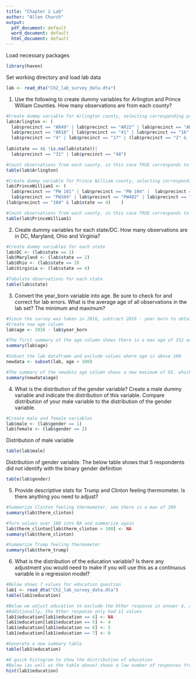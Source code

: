 ```yaml
---
title: "Chapter 2 Lab"
author: "Allen Church"
output:
  pdf_document: default
  word_document: default
  html_document: default
---
```

Load necessary packages
```r
library(haven)
```

Set working directory and load lab data
```r
lab <- read_dta("Ch2_lab_survey_data.dta")
```


1)	Use the following to create dummy variables for Arlington and Prince William Counties.  How many observations are from each county?

```r

#Create dummy variable for Arlington county, selecting corresponding precinct codes with OR operators
lab$Arlington <- (
  lab$precinct == "AR49" | lab$precinct == "AR22" | lab$precinct == "AR2" |
  lab$precinct == "AR18" | lab$precinct == "41" | lab$precinct == "16" |
  lab$precinct == "4" | lab$precinct == "17" | (lab$precinct == "2" &
    
lab$state == 4& !is.na(lab$state))|
  lab$precinct == "31" | lab$precinct == "48")

#Count observations from each county, in this case TRUE corresponds to Arlington
table(lab$Arlington)
```

```r
#Create dummy variable for Prince William county, selecting corresponding precinct codes with OR operators
lab$PrinceWilliam1 <- (
  lab$precinct == "PW 101" | lab$precinct == "PW 104" |  lab$precinct == "PW 401" | lab$precinct == "PW101" |
  lab$precinct == "PW104" | lab$precinct == "PW402" | lab$precinct == "PW406"  | lab$precinct == "401" | lab$precinct == "402" | 
(lab$precinct == "104" & lab$state == 4)	)

#Count observations from each county, in this case TRUE corresponds to Prince William
table(lab$PrinceWilliam1)
```

2)	Create dummy variables for each state/DC.  How many observations are in DC, Maryland, Ohio and Virginia?

```r
#Create dummy variables for each state
lab$DC <- (lab$state == 1)
lab$Maryland <- (lab$state == 2)
lab$Ohio <- (lab$state == 3)
lab$Virginia <- (lab$state == 4)

#Tabulate observations for each state
table(lab$state)
```

3)	Convert the year_born variable into age.  Be sure to check for and correct for lab errors.  What is the average age of all observations in the lab set?  The minimum and maximum?

```r
#Since the survey was taken in 2016, subtract 2016 - year born to obtain age
#Create new age column
lab$age <- 2016 - lab$year_born

#The first summary of the age column shows there is a max age of 152 and 482 NA rows
summary(lab$age)
```

```r
#Subset the lab dataframe and exclude values where age is above 100
newdata <- subset(lab, age < 100)

#The summary of the newdata age column shows a new maximum of 95, which is possible
summary(newdata$age)
```

4)	What is the distribution of the gender variable?  Create a male dummy variable and indicate the distribution of this variable. Compare distribution of your male variable to the distribution of the gender variable.

```r
#Create male and female variables
lab$male <- (lab$gender == 1)
lab$female <- (lab$gender == 2)
```

Distribution of male variable
```r
table(lab$male)
```

Distribution of gender variable. The below table shows that 5 respondents did not identify with the binary gender definition
```r
table(lab$gender)
```


5)	Provide descriptive stats for Trump and Clinton feeling thermometer.  Is there anything you need to adjust?

```r
#Summarize Clinton feeling thermometer, see there is a max of 200
summary(lab$therm_clinton)
```

```r
#Turn values over 100 into NA and summarize again
lab$therm_clinton[lab$therm_clinton > 100] <- NA
summary(lab$therm_clinton)
```


```r
#Summarize Trump feeling thermometer
summary(lab$therm_trump)
```

6)	What is the distribution of the education variable?  Is there any adjustment you would need to make if you will use this as a continuous variable in a regression model?

```r
#Below shows 7 values for education question
lab1 <- read_dta("Ch2_lab_survey_data.dta")
table(lab1$education)
```

```r
#Below we adjust education to exclude the Other response in answer 4, and re-assign the other responses accordingly
#Additionally, the Other response only had 11 values
lab1$education[lab1$education == 4] <- NA
lab1$education[lab1$education == 5] <- 4
lab1$education[lab1$education == 6] <- 5
lab1$education[lab1$education == 7] <- 6

#Generate a new summary table
table(lab1$education)
```

```r
#A quick histogram to show the distribution of education
#Below (as well as the table above) shows a low number of responses from 1 - Some high school, which could indicate a bias in sampling, or simply reflect the education of the sample.
hist(lab1$education)
```

